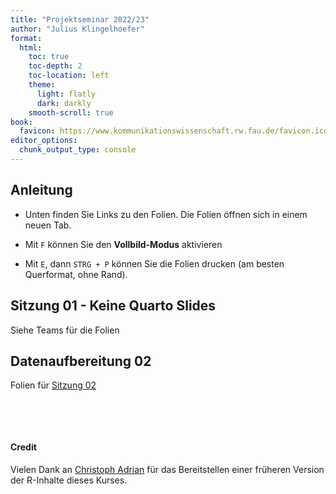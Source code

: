 ```yaml
---
title: "Projektseminar 2022/23"
author: "Julius Klingelhoefer"
format: 
  html:
    toc: true
    toc-depth: 2
    toc-location: left
    theme: 
      light: flatly
      dark: darkly
    smooth-scroll: true
book:
  favicon: https://www.kommunikationswissenschaft.rw.fau.de/favicon.ico
editor_options: 
  chunk_output_type: console
---
```


## Anleitung

-   Unten finden Sie Links zu den Folien. Die Folien öffnen sich in einem neuen Tab.

-   Mit `F` können Sie den **Vollbild-Modus** aktivieren

-   Mit `E`, dann `STRG + P` können Sie die Folien drucken (am besten Querformat, ohne Rand).

## Sitzung 01 - Keine Quarto Slides

Siehe Teams für die Folien

## Datenaufbereitung 02

Folien für [Sitzung 02](content/02/index.html){target="_blank"}

<br>

<br>

#### Credit

Vielen Dank an [Christoph Adrian](https://github.com/chrdrn/) für das Bereitstellen einer früheren Version der R-Inhalte dieses Kurses.
